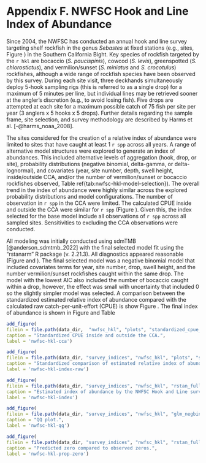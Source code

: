 # Appendix F. NWFSC Hook and Line Index of Abundance {#nwfsc-hkl-model}

Since 2004, the NWFSC has conducted an annual hook and line survey targeting shelf rockfish in the genus *Sebastes* at fixed stations (e.g., sites, Figure \ref{fig:nwfsc-hkl-map}) in the Southern California Bight. Key species of rockfish targeted by the `r hkl` are bocaccio (*S. paucispinis*), cowcod (*S. levis*), greenspotted (*S. chlorostictus*), and vermilion/sunset (*S. miniatus* and *S. crocotulus*) rockfishes, although a wide range of rockfish species have been observed by this survey. During each site visit, three deckhands simultaneously deploy 5-hook sampling rigs (this is referred to as a single drop) for a maximum of 5 minutes per line, but individual lines may be retrieved sooner at the angler's discretion (e.g., to avoid losing fish). Five drops are attempted at each site for a maximum possible catch of 75 fish per site per year (3 anglers x 5 hooks x 5 drops). Further details regarding the sample frame, site selection, and survey methodology are described by Harms et al. [-@harms_noaa_2008]. 

The sites considered for the creation of a relative index of abundance were limited to sites that have caught at least 1 `r spp` across all years. A range of alternative model structures were explored to generate an index of abundances. This included alternative levels of aggregation (hook, drop, or site), probability distributions (negative binomial, delta-gamma, or delta-lognormal), and covariates (year, site number, depth, swell height, inside/outside CCA, and/or the number of vermilion/sunset or bocaccio rockfishes observed, Table ref{tab:nwfsc-hkl-model-selection}). The overall trend in the index of abundance were highly similar across the explored probability distributions and model configurations. The number of observation in `r spp` in the CCA were limited. The calculated CPUE inside and outside the CCA were similar for `r spp` (Figure \ref{fig:nwfsc-hkl-cca}). Given this, the index selected for the base model include all observations of `r spp` across all sampled sites. Sensitivities to excluding the CCA observations were conducted.

All modeling was initially conducted using sdmTMB [@anderson_sdmtmb_2022] with the final selected model fit using the "rstanarm" R package (v. 2.21.3). All diagnostics appeared reasonable (Figure \ref{fig:nwfsc-hkl-qq} and \ref{fig:nwfsc-hkl-prop-zero}). The final selected model was a negative binomial model that included covariates terms for year, site number, drop, swell height, and the number vermilion/sunset rockfishes caught within the same drop. The model with the lowest AIC also included the number of bocaccio caught within a drop, however, the effect was small with uncertainty that included 0 so the slightly simpler model was selected.  A comparison between the standardized estimated relative index of abundance compared with the calculated raw catch-per-unit-effort (CPUE) is show Figure \ref{fig:nwfsc-hkl-index-raw}. The final index of abundance is shown in Figure \ref{fig:nwfsc-hkl-index} and Table \ref{tab:nwfsc-hkl-index-tab}

\pagebreak


\input{tex_tables/nwfsc_hkl_model_selection.tex}

\newpage


\input{tex_tables/nwfsc_hkl_formatted_index.tex}

\newpage


```r
add_figure(
filein = file.path(data_dir,  "nwfsc_hkl", "plots", "standardized_cpue_nwfsc_hkl_inside_outside.png"), 
caption = "Standardized CPUE inside and outside the CCA.",
label = 'nwfsc-hkl-cca')
```

\newpage

```r
add_figure(
filein = file.path(data_dir, "survey_indices", "nwfsc_hkl", "plots", "stand_index_raw_versus_est.png"), 
caption = "Standardized comparison of estimated relative index of abundance and the raw cath-per-unit-effort.",
label = 'nwfsc-hkl-index-raw')
```

\newpage

```r
add_figure(
filein = file.path(data_dir, "survey_indices", "nwfsc_hkl", "rstan_full_nb_glm_year_site_drop_swell_vermilion", "Index.png"), 
caption = "Estimated index of abundance by the NWFSC Hook and Line survey for copper rockfish.",
label = 'nwfsc-hkl-index')
```


```r
add_figure(
filein = file.path(data_dir, "survey_indices", "nwfsc_hkl", "glm_negbin_main_year_site_drop_swell_vermilion", "qq.png"), 
caption = "QQ plot.",
label = 'nwfsc-hkl-qq')
```


```r
add_figure(
filein = file.path(data_dir, "survey_indices", "nwfsc_hkl", "rstan_full_nb_glm_year_site_drop_swell_vermilion", "proportion_zero_south.png"), 
caption = "Predicted zero compared to observed zeros.",
label = 'nwfsc-hkl-prop-zero')
```

\newpage
